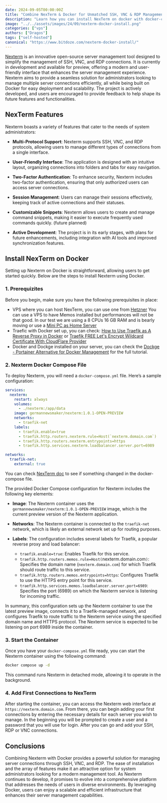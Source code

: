 ```yaml
---
date: 2024-09-05T00:00:00Z
title: "Combine NexTerm & Docker for Unmatched SSH, VNC & RDP Management"
description: "Learn how you can install NexTerm on docker with docker-compose and manage easier your SSH, RDP or VNC connections."
image: "../../assets/images/24/09/nexterm-docker-install.png"
categories: ["vps"]
authors: ["Dragos"]
tags: ["self-hosted"]
canonical: "https://www.bitdoze.com/nexterm-docker-install/"
---
```




[Nexterm](https://nexterm.dev/) is an innovative open-source server management tool designed to simplify the management of SSH, VNC, and RDP connections. It is currently in development and available for preview, offering a modern and user-friendly interface that enhances the server management experience. Nexterm aims to provide a seamless solution for administrators looking to manage multiple server connections efficiently, all while being built on Docker for easy deployment and scalability. The project is actively developed, and users are encouraged to provide feedback to help shape its future features and functionalities.

## NexTerm  Features

Nexterm boasts a variety of features that cater to the needs of system administrators:

- **Multi-Protocol Support**: Nexterm supports SSH, VNC, and RDP protocols, allowing users to manage different types of connections from a single interface.

- **User-Friendly Interface**: The application is designed with an intuitive layout, organizing connections into folders and tabs for easy navigation.

- **Two-Factor Authentication**: To enhance security, Nexterm includes two-factor authentication, ensuring that only authorized users can access server connections.

- **Session Management**: Users can manage their sessions effectively, keeping track of active connections and their statuses.

- **Customizable Snippets**: Nexterm allows users to create and manage command snippets, making it easier to execute frequently used commands quickly. (future planned)

- **Active Development**: The project is in its early stages, with plans for future enhancements, including integration with AI tools and improved synchronization features.

## Install NexTerm on Docker

<YouTubeEmbed
  url="https://www.youtube.com/embed/O4NmTxLXfrE"
  label="Nexterm install docker"
/>

Setting up Nexterm on Docker is straightforward, allowing users to get started quickly. Below are the steps to install Nexterm using Docker.

### 1. Prerequizites

Before you begin, make sure you have the following prerequisites in place:

- VPS where you can host NexTerm, you can use one from [Hetzner](https://go.bitdoze.com/hetzner) You can use a VPS to have Memos installed but performances will not be that good. In our test we are using a 8 CPUs 16 GB RAM and is bearly moving or use a [Mini PC as Home Server](https://www.bitdoze.com/best-mini-pc-home-server/)
- Traefic with Docker set up, you can check: [How to Use Traefik as A Reverse Proxy in Docker](https://www.bitdoze.com/traefik-proxy-docker/) or [Traefik FREE Let's Encrypt Wildcard Certificate With CloudFlare Provider](https://www.bitdoze.com/traefik-wildcard-certificate/)
- Docker and Dockge installed on your server, you can check the [Dockge - Portainer Alternative for Docker Management](https://www.bitdoze.com/dockge-install/) for the full tutorial.


### 2. Nexterm Docker Compose File

To deploy Nexterm, you will need a `docker-compose.yml` file. Here’s a sample configuration:

```yaml
services:
  nexterm:
    restart: always
    volumes:
      - ./nexterm:/app/data
    image: germannewsmaker/nexterm:1.0.1-OPEN-PREVIEW
    networks:
      - traefik-net
    labels:
      - traefik.enable=true
      - traefik.http.routers.nexterm.rule=Host(`nexterm.domain.com`)
      - traefik.http.routers.nexterm.entrypoints=https
      - traefik.http.services.nexterm.loadbalancer.server.port=6989

networks:
  traefik-net:
    external: true
```

You can check [NexTerm doc](https://docs.nexterm.dev/preview) to see if something changed in the docker-compose file.

The provided Docker Compose configuration for Nexterm includes the following key elements:

- **Image**: The Nexterm container uses the `germannewsmaker/nexterm:1.0.1-OPEN-PREVIEW` image, which is the current preview version of the Nexterm application.

- **Networks**: The Nexterm container is connected to the `traefik-net` network, which is likely an external network set up for routing purposes.

- **Labels**: The configuration includes several labels for Traefik, a popular reverse proxy and load balancer:
  - `traefik.enable=true`: Enables Traefik for this service.
  - `traefik.http.routers.memos.rule=Host(`nexterm.domain.com`)`: Specifies the domain name (`nexterm.domain.com`) for which Traefik should route traffic to this service.
  - `traefik.http.routers.memos.entrypoints=https`: Configures Traefik to use the HTTPS entry point for this service.
  - `traefik.http.services.memos.loadbalancer.server.port=6989`: Specifies the port (6989) on which the Nexterm service is listening for incoming traffic.

In summary, this configuration sets up the Nexterm container to use the latest preview image, connects it to a Traefik-managed network, and configures Traefik to route traffic to the Nexterm service using the specified domain name and HTTPS protocol. The Nexterm service is expected to be listening on port 6989 inside the container.

### 3. Start the Container

Once you have your `docker-compose.yml` file ready, you can start the Nexterm container using the following command:

```sh
docker compose up -d
```

This command runs Nexterm in detached mode, allowing it to operate in the background.

### 4. Add First Connections to NexTerm

After starting the container, you can access the Nexterm web interface at `https://nexterm.domain.com`. From there, you can begin adding your first connections by entering the necessary details for each server you wish to manage.
In the beginning you will be prompted to create a user and a password that you will use for login. After you can go and add your SSH, RDP or VNC connections.

<Picture src={imag1} alt="NexTerm UI" />
<Picture src={imag2} alt="NexTerm Add server" />

## Conclusions

Combining Nexterm with Docker provides a powerful solution for managing server connections through SSH, VNC, and RDP. The ease of installation and the array of features make it an attractive option for system administrators looking for a modern management tool. As Nexterm continues to develop, it promises to evolve into a comprehensive platform that addresses the needs of users in diverse environments. By leveraging Docker, users can enjoy a scalable and efficient infrastructure that enhances their server management capabilities.

